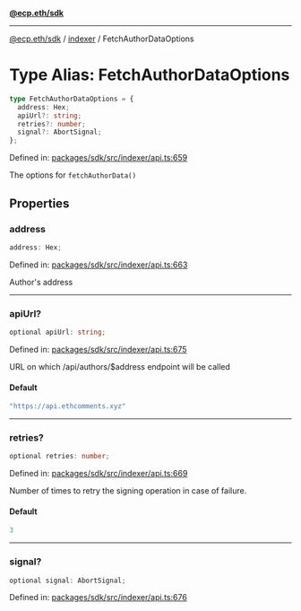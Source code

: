 [**@ecp.eth/sdk**](../../index.mdx)

***

[@ecp.eth/sdk](/sdk-reference/index.mdx) / [indexer](/sdk-reference/indexer/index.mdx) / FetchAuthorDataOptions

# Type Alias: FetchAuthorDataOptions

```ts
type FetchAuthorDataOptions = {
  address: Hex;
  apiUrl?: string;
  retries?: number;
  signal?: AbortSignal;
};
```

Defined in: [packages/sdk/src/indexer/api.ts:659](https://github.com/ecp-eth/comments-monorepo/blob/main/packages/sdk/src/indexer/api.ts#L659)

The options for `fetchAuthorData()`

## Properties

### address

```ts
address: Hex;
```

Defined in: [packages/sdk/src/indexer/api.ts:663](https://github.com/ecp-eth/comments-monorepo/blob/main/packages/sdk/src/indexer/api.ts#L663)

Author's address

***

### apiUrl?

```ts
optional apiUrl: string;
```

Defined in: [packages/sdk/src/indexer/api.ts:675](https://github.com/ecp-eth/comments-monorepo/blob/main/packages/sdk/src/indexer/api.ts#L675)

URL on which /api/authors/$address endpoint will be called

#### Default

```ts
"https://api.ethcomments.xyz"
```

***

### retries?

```ts
optional retries: number;
```

Defined in: [packages/sdk/src/indexer/api.ts:669](https://github.com/ecp-eth/comments-monorepo/blob/main/packages/sdk/src/indexer/api.ts#L669)

Number of times to retry the signing operation in case of failure.

#### Default

```ts
3
```

***

### signal?

```ts
optional signal: AbortSignal;
```

Defined in: [packages/sdk/src/indexer/api.ts:676](https://github.com/ecp-eth/comments-monorepo/blob/main/packages/sdk/src/indexer/api.ts#L676)
